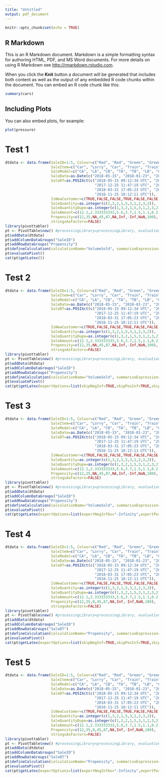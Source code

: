 ```yaml
---
title: "Untitled"
output: pdf_document
---
```


```r
knitr::opts_chunk$set(echo = TRUE)
```

## R Markdown

This is an R Markdown document. Markdown is a simple formatting syntax for authoring HTML, PDF, and MS Word documents. For more details on using R Markdown see <http://rmarkdown.rstudio.com>.

When you click the **Knit** button a document will be generated that includes both content as well as the output of any embedded R code chunks within the document. You can embed an R code chunk like this:

```r
summary(cars)
```

## Including Plots

You can also embed plots, for example:

```r
plot(pressure)
```

# Test 1

```r
dtdata <- data.frame(SaleID=1:5, Colour=c("Red", "Red", "Green", "Green", "Green", "Green", "Red", "Green", "Red", "Green"),
                     SaleItem=c("Car", "Lorry", "Car", "Train", "Train", "Lorry", "Car", "Train", "Lorry", "Car"),
                     SaleModel=c("CA", "LA", "CB", "TA", "TB", "LB", "CB", "TC", "LD", "CE"),
                     SaleDate=as.Date(c("2018-05-15", "2018-01-23", "2018-09-03", "2017-12-25", "2018-06-28")),
                     SaleDT=as.POSIXct(c("2018-05-15 09:12:34 UTC", "2018-01-23 13:23:54 UTC", "2018-09-03 23:59:59 UTC",
                                         "2017-12-25 11:47:19 UTC", "2018-06-28 18:00:00 UTC", "2018-06-23 12:34:15 UTC",
                                         "2018-03-31 17:05:23 UTC", "2018-09-01 15:54:23 UTC", "2018-02-02 10:06:16 UTC",
                                         "2016-11-25 18:12:11 UTC")),
                     IsNewCustomer=c(TRUE,FALSE,FALSE,TRUE,FALSE,FALSE,TRUE,FALSE,FALSE,TRUE),
                     SaleQuantity=as.integer(c(1,3,2,1,5,3,1,2,3,2)),
                     SaleQuantityDupe=as.integer(c(1,3,2,1,5,3,1,2,3,2)), # needed due to a quirk of data.table
                     SaleAmount=c(12.1,2.333333333,5.6,3.7,1.5,1.1,0.2,3.7,2.5,2.9),
                     Propensity=c(12,35,NA,45,87,NA,Inf,-Inf,NaN,100),
                     stringsAsFactors=FALSE)
library(pivottabler)
pt <- PivotTable$new() #processingLibrary=processingLibrary, evaluationMode=evaluationMode)
pt$addData(dtdata)
pt$addColumnDataGroups("SaleID")
pt$addRowDataGroups("Propensity")
pt$defineCalculation(calculationName="VolumeSold", summariseExpression="sum(SaleQuantity, na.rm=TRUE)", caption="Volume Sold")
pt$evaluatePivot()
cat(pt$getLatex())
```

# Test 2

```r
dtdata <- data.frame(SaleID=1:5, Colour=c("Red", "Red", "Green", "Green", "Green", "Green", "Red", "Green", "Red", "Green"),
                     SaleItem=c("Car", "Lorry", "Car", "Train", "Train", "Lorry", "Car", "Train", "Lorry", "Car"),
                     SaleModel=c("CA", "LA", "CB", "TA", "TB", "LB", "CB", "TC", "LD", "CE"),
                     SaleDate=as.Date(c("2018-05-15", "2018-01-23", "2018-09-03", "2017-12-25", "2018-06-28")),
                     SaleDT=as.POSIXct(c("2018-05-15 09:12:34 UTC", "2018-01-23 13:23:54 UTC", "2018-09-03 23:59:59 UTC",
                                         "2017-12-25 11:47:19 UTC", "2018-06-28 18:00:00 UTC", "2018-06-23 12:34:15 UTC",
                                         "2018-03-31 17:05:23 UTC", "2018-09-01 15:54:23 UTC", "2018-02-02 10:06:16 UTC",
                                         "2016-11-25 18:12:11 UTC")),
                     IsNewCustomer=c(TRUE,FALSE,FALSE,TRUE,FALSE,FALSE,TRUE,FALSE,FALSE,TRUE),
                     SaleQuantity=as.integer(c(1,3,2,1,5,3,1,2,3,2)),
                     SaleQuantityDupe=as.integer(c(1,3,2,1,5,3,1,2,3,2)), # needed due to a quirk of data.table
                     SaleAmount=c(12.1,2.333333333,5.6,3.7,1.5,1.1,0.2,3.7,2.5,2.9),
                     Propensity=c(12,35,NA,45,87,NA,Inf,-Inf,NaN,100),
                     stringsAsFactors=FALSE)
library(pivottabler)
pt <- PivotTable$new() #processingLibrary=processingLibrary, evaluationMode=evaluationMode)
pt$addData(dtdata)
pt$addColumnDataGroups("SaleID")
pt$addRowDataGroups("Propensity")
pt$defineCalculation(calculationName="VolumeSold", summariseExpression="sum(SaleQuantity, na.rm=TRUE)", caption="Volume Sold")
pt$evaluatePivot()
cat(pt$getLatex(exportOptions=list(skipNegInf=TRUE,skipPosInf=TRUE,skipNA=TRUE,skipNaN=TRUE)))
```


# Test 3

```r
dtdata <- data.frame(SaleID=1:5, Colour=c("Red", "Red", "Green", "Green", "Green", "Green", "Red", "Green", "Red", "Green"),
                     SaleItem=c("Car", "Lorry", "Car", "Train", "Train", "Lorry", "Car", "Train", "Lorry", "Car"),
                     SaleModel=c("CA", "LA", "CB", "TA", "TB", "LB", "CB", "TC", "LD", "CE"),
                     SaleDate=as.Date(c("2018-05-15", "2018-01-23", "2018-09-03", "2017-12-25", "2018-06-28")),
                     SaleDT=as.POSIXct(c("2018-05-15 09:12:34 UTC", "2018-01-23 13:23:54 UTC", "2018-09-03 23:59:59 UTC",
                                         "2017-12-25 11:47:19 UTC", "2018-06-28 18:00:00 UTC", "2018-06-23 12:34:15 UTC",
                                         "2018-03-31 17:05:23 UTC", "2018-09-01 15:54:23 UTC", "2018-02-02 10:06:16 UTC",
                                         "2016-11-25 18:12:11 UTC")),
                     IsNewCustomer=c(TRUE,FALSE,FALSE,TRUE,FALSE,FALSE,TRUE,FALSE,FALSE,TRUE),
                     SaleQuantity=as.integer(c(1,3,2,1,5,3,1,2,3,2)),
                     SaleQuantityDupe=as.integer(c(1,3,2,1,5,3,1,2,3,2)), # needed due to a quirk of data.table
                     SaleAmount=c(12.1,2.333333333,5.6,3.7,1.5,1.1,0.2,3.7,2.5,2.9),
                     Propensity=c(12,35,NA,45,87,NA,Inf,-Inf,NaN,100),
                     stringsAsFactors=FALSE)
library(pivottabler)
pt <- PivotTable$new() #processingLibrary=processingLibrary, evaluationMode=evaluationMode)
pt$addData(dtdata)
pt$addColumnDataGroups("SaleID")
pt$addRowDataGroups("Propensity")
pt$defineCalculation(calculationName="VolumeSold", summariseExpression="sum(SaleQuantity, na.rm=TRUE)", caption="Volume Sold")
pt$evaluatePivot()
cat(pt$getLatex(exportOptions=list(exportNegInfAs="-Infinity",exportPosInfAs="Infinity",exportNAAs="Nothing",exportNaNAs="Not a Number")))
```

# Test 4

```r
dtdata <- data.frame(SaleID=1:5, Colour=c("Red", "Red", "Green", "Green", "Green", "Green", "Red", "Green", "Red", "Green"),
                     SaleItem=c("Car", "Lorry", "Car", "Train", "Train", "Lorry", "Car", "Train", "Lorry", "Car"),
                     SaleModel=c("CA", "LA", "CB", "TA", "TB", "LB", "CB", "TC", "LD", "CE"),
                     SaleDate=as.Date(c("2018-05-15", "2018-01-23", "2018-09-03", "2017-12-25", "2018-06-28")),
                     SaleDT=as.POSIXct(c("2018-05-15 09:12:34 UTC", "2018-01-23 13:23:54 UTC", "2018-09-03 23:59:59 UTC",
                                         "2017-12-25 11:47:19 UTC", "2018-06-28 18:00:00 UTC", "2018-06-23 12:34:15 UTC",
                                         "2018-03-31 17:05:23 UTC", "2018-09-01 15:54:23 UTC", "2018-02-02 10:06:16 UTC",
                                         "2016-11-25 18:12:11 UTC")),
                     IsNewCustomer=c(TRUE,FALSE,FALSE,TRUE,FALSE,FALSE,TRUE,FALSE,FALSE,TRUE),
                     SaleQuantity=as.integer(c(1,3,2,1,5,3,1,2,3,2)),
                     SaleQuantityDupe=as.integer(c(1,3,2,1,5,3,1,2,3,2)), # needed due to a quirk of data.table
                     SaleAmount=c(12.1,2.333333333,5.6,3.7,1.5,1.1,0.2,3.7,2.5,2.9),
                     Propensity=c(12,35,0,45,87,NA,Inf,-Inf,NaN,100),
                     stringsAsFactors=FALSE)
library(pivottabler)
pt <- PivotTable$new() #processingLibrary=processingLibrary, evaluationMode=evaluationMode)
pt$addData(dtdata)
pt$addColumnDataGroups("SaleID")
pt$addRowDataGroups("SaleDT")
pt$defineCalculation(calculationName="Propensity", summariseExpression="sum(Propensity)", caption="Propensity")
pt$evaluatePivot()
cat(pt$getLatex(exportOptions=list(skipNegInf=TRUE,skipPosInf=TRUE,skipNA=TRUE,skipNaN=TRUE)))
```

# Test 5

```r
dtdata <- data.frame(SaleID=1:5, Colour=c("Red", "Red", "Green", "Green", "Green", "Green", "Red", "Green", "Red", "Green"),
                     SaleItem=c("Car", "Lorry", "Car", "Train", "Train", "Lorry", "Car", "Train", "Lorry", "Car"),
                     SaleModel=c("CA", "LA", "CB", "TA", "TB", "LB", "CB", "TC", "LD", "CE"),
                     SaleDate=as.Date(c("2018-05-15", "2018-01-23", "2018-09-03", "2017-12-25", "2018-06-28")),
                     SaleDT=as.POSIXct(c("2018-05-15 09:12:34 UTC", "2018-01-23 13:23:54 UTC", "2018-09-03 23:59:59 UTC",
                                         "2017-12-25 11:47:19 UTC", "2018-06-28 18:00:00 UTC", "2018-06-23 12:34:15 UTC",
                                         "2018-03-31 17:05:23 UTC", "2018-09-01 15:54:23 UTC", "2018-02-02 10:06:16 UTC",
                                         "2016-11-25 18:12:11 UTC")),
                     IsNewCustomer=c(TRUE,FALSE,FALSE,TRUE,FALSE,FALSE,TRUE,FALSE,FALSE,TRUE),
                     SaleQuantity=as.integer(c(1,3,2,1,5,3,1,2,3,2)),
                     SaleQuantityDupe=as.integer(c(1,3,2,1,5,3,1,2,3,2)), # needed due to a quirk of data.table
                     SaleAmount=c(12.1,2.333333333,5.6,3.7,1.5,1.1,0.2,3.7,2.5,2.9),
                     Propensity=c(12,35,0,45,87,NA,Inf,-Inf,NaN,100),
                     stringsAsFactors=FALSE)
library(pivottabler)
pt <- PivotTable$new() #processingLibrary=processingLibrary, evaluationMode=evaluationMode)
pt$addData(dtdata)
pt$addColumnDataGroups("SaleID")
pt$addRowDataGroups("SaleDT")
pt$defineCalculation(calculationName="Propensity", summariseExpression="sum(Propensity)", caption="Propensity")
pt$evaluatePivot()
cat(pt$getLatex(exportOptions=list(exportNegInfAs="-Infinity",exportPosInfAs="Infinity",exportNAAs="Nothing",exportNaNAs="Not a Number")))
```
